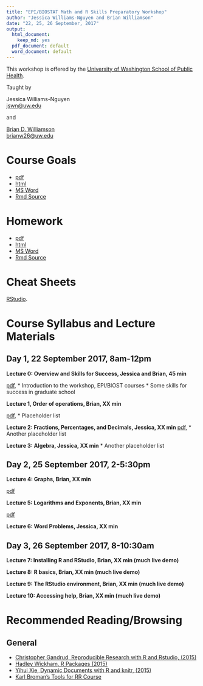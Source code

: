 ```yaml
---
title: "EPI/BIOSTAT Math and R Skills Preparatory Workshop"
author: "Jessica Williams-Nguyen and Brian Williamson"
date: "22, 25, 26 September, 2017"
output:
  html_document:
    keep_md: yes
  pdf_document: default
  word_document: default
---
```

  
  This workshop is offered by the 
[University of Washington School of Public Health](http://sph.washington.edu/).
  
Taught by

Jessica Williams-Nguyen
<br/>
  [jswn@uw.edu](mailto:jswn@uw.edu)

and

[Brian D. Williamson](http://bdwilliamson.github.io)
<br/>
  [brianw26@uw.edu](mailto:brianw26@uw.edu)

# Course Goals

- [pdf](RRcourse_goals.pdf)
- [html](RRcourse_goals.html)
- [MS Word](RRcourse_goals.docx)
- [Rmd Source](RRcourse_goals.Rmd)

# Homework

- [pdf](homework.pdf)
- [html](homework.html)
- [MS Word](homework.docx)
- [Rmd Source](homework.Rmd)

# Cheat Sheets

[RStudio](https://www.rstudio.com/resources/cheatsheets/).

# Course Syllabus and Lecture Materials

## Day 1, 22 September 2017, 8am-12pm

**Lecture 0: Overview and Skills for Success, Jessica and Brian, 45 min**

[pdf](day_1_session_1/day_1_session_1_overview.pdf),
* Introduction to the workshop, EPI/BIOST courses
* Some skills for success in graduate school

**Lecture 1, Order of operations, Brian, XX min**

[pdf](day_1_session_1/day_1_session_1_order-of-ops_negatives.pdf),
* Placeholder list 

**Lecture 2: Fractions, Percentages, and Decimals, Jessica, XX min**
[pdf](placeholder),
* Another placeholder list

**Lecture 3: Algebra, Jessica, XX min**
* Another placeholder list

## Day 2, 25 September 2017, 2-5:30pm

**Lecture 4: Graphs, Brian, XX min**

[pdf](day_2_session_1/day_2_session_1_graphs.pdf)

**Lecture 5: Logarithms and Exponents, Brian, XX min**

[pdf](day_2_session_1/day_2_session_1_log.pdf)

**Lecture 6: Word Problems, Jessica, XX min**

## Day 3, 26 September 2017, 8-10:30am

**Lecture 7: Installing R and RStudio, Brian, XX min (much live demo)**

**Lecture 8: R basics, Brian, XX min (much live demo)**

**Lecture 9: The RStudio environment, Brian, XX min (much live demo)**

**Lecture 10: Accessing help, Brian, XX min (much live demo)**

# Recommended Reading/Browsing

## General

* [Christopher Gandrud, Reproducible Research with R and Rstudio, (2015)](http://www.amazon.com/Reproducible-Research-Studio-Second-Chapman-ebook/dp/B010ACWGBI/ref=tmm_kin_title_0?_encoding=UTF8&sr=&qid=)
* [Hadley Wickham, R Packages (2015)](http://www.amazon.com/R-Packages-Hadley-Wickham-ebook/dp/B00VAYCHL0/ref=pd_sim_351_6?ie=UTF8&refRID=1E8HS30WBHRCW45SEWXM)
* [Yihui Xie, Dynamic Documents with R and knitr, (2015)](http://www.amazon.com/Dynamic-Documents-knitr-Second-Chapman-ebook/dp/B00ZBYPJEW/ref=tmm_kin_title_0?_encoding=UTF8&sr=&qid=)
* [Karl Broman's Tools for RR Course](http://kbroman.org/Tools4RR/)